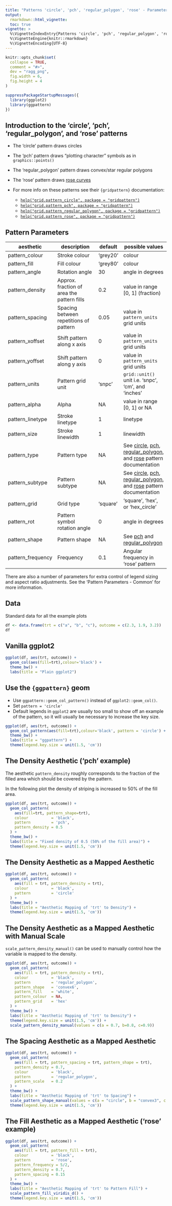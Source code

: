 ```yaml
---
title: "Patterns 'circle', 'pch', 'regular_polygon', 'rose' - Parameters and Examples"
output: 
  rmarkdown::html_vignette:
  toc: true
vignette: >
  %\VignetteIndexEntry{Patterns 'circle', 'pch', 'regular_polygon', 'rose' - Parameters and Examples}
  %\VignetteEngine{knitr::rmarkdown}
  %\VignetteEncoding{UTF-8}
---
```


```r
knitr::opts_chunk$set(
  collapse = TRUE,
  comment = "#>",
  dev = "ragg_png",
  fig.width = 6, 
  fig.height = 4
)
```

```r
suppressPackageStartupMessages({
  library(ggplot2)
  library(ggpattern)
})
```

## Introduction to the 'circle', 'pch', 'regular_polygon', and 'rose' patterns

* The 'circle' pattern draws circles
* The 'pch' pattern draws "plotting character" symbols as in `graphics::points()`
* The 'regular\_polygon' pattern draws convex/star regular polygons
* The 'rose' pattern draws [rose curves](https://en.wikipedia.org/wiki/Rose\_(mathematics))
* For more info on these patterns see their `{gridpattern}` documentation:

  * [`help("grid.pattern_circle", package = "gridpattern")`](https://trevorldavis.com/R/gridpattern/dev/reference/grid.pattern_circle.html)
  * [`help("grid.pattern_pch", package = "gridpattern")`](https://trevorldavis.com/R/gridpattern/dev/reference/grid.pattern_pch.html)
  * [`help("grid.pattern_regular_polygon", package = "gridpattern")`](https://trevorldavis.com/R/gridpattern/dev/reference/grid.pattern_regular_polygon.html)
  * [`help("grid.pattern_rose", package = "gridpattern")`](https://trevorldavis.com/R/gridpattern/dev/reference/grid.pattern_rose.html)

## Pattern Parameters

| aesthetic                 | description                                   | default   | possible values                   |
|---------------------------|-----------------------------------------------|-----------|-----------------------------------|
| pattern\_colour           | Stroke colour                                 | 'grey20'  | colour                            |
| pattern\_fill             | Fill colour                                   | 'grey80'  | colour                            |
| pattern\_angle            | Rotation angle                                | 30        | angle in degrees                  |
| pattern\_density          | Approx. fraction of area the pattern fills    | 0.2       | value in range [0, 1] (fraction)  |
| pattern\_spacing          | Spacing between repetitions of pattern        | 0.05      | value in  `pattern_units` grid units |
| pattern\_xoffset          | Shift pattern along x axis                    | 0         | value in  `pattern_units` grid units |
| pattern\_yoffset          | Shift pattern along y axis                    | 0         | value in  `pattern_units` grid units |
| pattern\_units            | Pattern grid unit                             | 'snpc'     | `grid::unit()` unit i.e. 'snpc', 'cm', and 'inches' |
| pattern\_alpha            | Alpha                                         | NA        | value in range [0, 1] or NA |
| pattern\_linetype         | Stroke linetype                               | 1         | linetype                          |
| pattern\_size             | Stroke linewidth                              | 1         | linewidth                         |
| pattern\_type             | Pattern type                                  | NA        | See [circle](https://trevorldavis.com/R/gridpattern/dev/reference/grid.pattern\_circle.html), [pch](https://trevorldavis.com/R/gridpattern/dev/reference/grid.pattern\_pch.html), [regular\_polygon](https://trevorldavis.com/R/gridpattern/dev/reference/grid.pattern\_regular\_polygon.html), and [rose](https://trevorldavis.com/R/gridpattern/dev/reference/grid.pattern\_rose.html) pattern documentation |
| pattern\_subtype          | Pattern subtype                               | NA        | See [circle](https://trevorldavis.com/R/gridpattern/dev/reference/grid.pattern\_circle.html), [pch](https://trevorldavis.com/R/gridpattern/dev/reference/grid.pattern\_pch.html), [regular\_polygon](https://trevorldavis.com/R/gridpattern/dev/reference/grid.pattern\_regular\_polygon.html), and [rose](https://trevorldavis.com/R/gridpattern/dev/reference/grid.pattern\_rose.html) pattern documentation |
| pattern\_grid             | Grid type                                     | 'square'  | 'square', 'hex', or 'hex\_circle' |
| pattern\_rot              | Pattern symbol rotation angle                 | 0         | angle in degrees                  |
| pattern\_shape            | Pattern shape                                 | NA        | See [pch](https://trevorldavis.com/R/gridpattern/dev/reference/grid.pattern\_pch.html) and [regular\_polygon](https://trevorldavis.com/R/gridpattern/dev/reference/grid.pattern\_regular\_polygon.html) |
| pattern\_frequency        | Frequency                                     | 0.1       | Angular frequency in 'rose' pattern |

There are also a number of parameters for extra control of legend sizing and
aspect ratio adjustments. See the 'Pattern Parameters - Common' for more 
information.

## Data

Standard data for all the example plots

```r
df <- data.frame(trt = c("a", "b", "c"), outcome = c(2.3, 1.9, 3.2))
df
```

## Vanilla ggplot2

```r
ggplot(df, aes(trt, outcome)) +
  geom_col(aes(fill=trt),colour='black') +
  theme_bw() +
  labs(title = "Plain ggplot2")
```

## Use the `{ggpattern}` geom

* Use `ggpattern::geom_col_pattern()` instead of `ggplot2::geom_col()`.
* Set `pattern = 'circle'`
* Default legends in `ggplot2` are usually too small to show off an example of
  the pattern, so it will usually be necessary to increase the key size.

```r
ggplot(df, aes(trt, outcome)) +
  geom_col_pattern(aes(fill=trt),colour='black', pattern = 'circle') +
  theme_bw() +
  labs(title = "ggpattern") +
  theme(legend.key.size = unit(1.5, 'cm'))
```

## The Density Aesthetic ('pch' example)

The aesthetic `pattern_density` roughly corresponds to the fraction of the filled
area which should be covered by the pattern.

In the following plot the density of striping is increased to 50% of the fill area.

```r
ggplot(df, aes(trt, outcome)) +
  geom_col_pattern(
    aes(fill=trt, pattern_shape=trt),
    colour          = 'black', 
    pattern         = 'pch',
    pattern_density = 0.5
  ) +
  theme_bw() +
  labs(title = "Fixed density of 0.5 (50% of the fill area)") + 
  theme(legend.key.size = unit(1.5, 'cm'))
```

## The Density Aesthetic as a Mapped Aesthetic

```r
ggplot(df, aes(trt, outcome)) +
  geom_col_pattern(
    aes(fill = trt, pattern_density = trt),
    colour          = 'black', 
    pattern         = 'circle'
  ) +
  theme_bw() +
  labs(title = "Aesthetic Mapping of 'trt' to Density") + 
  theme(legend.key.size = unit(1.5, 'cm'))
```

## The Density Aesthetic as a Mapped Aesthetic with Manual Scale

`scale_pattern_density_manual()` can be used to manually control how the variable 
is mapped to the density.

```r
ggplot(df, aes(trt, outcome)) +
  geom_col_pattern(
    aes(fill = trt, pattern_density = trt),
    colour          = 'black', 
    pattern         = 'regular_polygon',
    pattern_shape   = 'convex6',
    pattern_fill    = 'white',
    pattern_colour  = NA,
    pattern_grid    = 'hex'
  ) +
  theme_bw() +
  labs(title = "Aesthetic Mapping of 'trt' to Density") + 
  theme(legend.key.size = unit(1.5, 'cm')) + 
  scale_pattern_density_manual(values = c(a = 0.7, b=0.8, c=0.9))
```

## The Spacing Aesthetic as a Mapped Aesthetic

```r
ggplot(df, aes(trt, outcome)) +
  geom_col_pattern(
    aes(fill = trt, pattern_spacing = trt, pattern_shape = trt),
    pattern_density = 0.7,
    colour          = 'black', 
    pattern         = 'regular_polygon',
    pattern_scale   = 0.2
  ) +
  theme_bw() +
  labs(title = "Aesthetic Mapping of 'trt' to Spacing") + 
  scale_pattern_shape_manual(values = c(a = "circle", b = "convex3", c = "star5")) +
  theme(legend.key.size = unit(1.5, 'cm'))
```

## The Fill Aesthetic as a Mapped Aesthetic ('rose' example)

```r
ggplot(df, aes(trt, outcome)) +
  geom_col_pattern(
    aes(fill = trt, pattern_fill = trt),
    colour          = 'black', 
    pattern         = 'rose',
    pattern_frequency = 5/2,
    pattern_density = 0.7,
    pattern_spacing = 0.15
  ) +
  theme_bw() +
  labs(title = "Aesthetic Mapping of 'trt' to Pattern Fill") + 
  scale_pattern_fill_viridis_d() + 
  theme(legend.key.size = unit(1.5, 'cm'))
```
